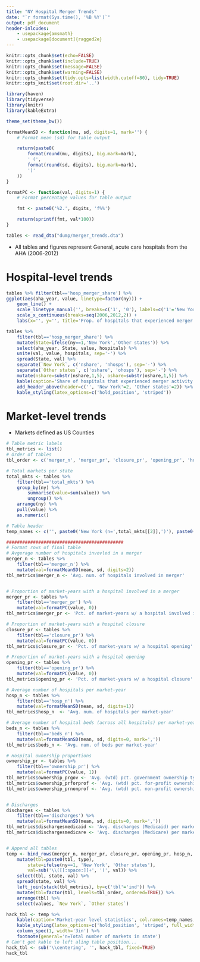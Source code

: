 ```yaml
---
title: "NY Hospital Merger Trends"
date: "`r format(Sys.time(), '%B %Y')`"
output: pdf_document
header-inlcudes:
    - usepackage{amsmath}
    - usepackage[document]{ragged2e}
---
```



```r
knitr::opts_chunk$set(echo=FALSE)
knitr::opts_chunk$set(include=TRUE)
knitr::opts_chunk$set(message=FALSE)
knitr::opts_chunk$set(warning=FALSE)
knitr::opts_chunk$set(tidy.opts=list(width.cutoff=80), tidy=TRUE)
knitr::opts_knit$set(root.dir='..')
```

```r
library(haven)
library(tidyverse)
library(knitr)
library(kableExtra)

theme_set(theme_bw())
```

```r
formatMeanSD <- function(mu, sd, digits=1, mark='') {
    # Format mean (sd) for table output

    return(paste0(
        format(round(mu, digits), big.mark=mark),
        ' (',
        format(round(sd, digits), big.mark=mark),
        ')'
    ))
}

formatPC <- function(val, digits=1) {
    # Format percentage values for table output

    fmt <- paste0('%2.', digits, 'f%%')

    return(sprintf(fmt, val*100))
}
```

```r
tables <- read_dta("dump/merger_trends.dta")
```

- All tables and figures represent General, acute care hospitals from the AHA (2006-2012)


# Hospital-level trends

```r
tables %>% filter(tbl=='hosp_merger_share') %>%
ggplot(aes(aha_year, value, linetype=factor(ny))) +
    geom_line() +
    scale_linetype_manual('', breaks=c('1', '0'), labels=c('1'='New York', '0'='Other states'), values=c('1'=1, '0'=2)) +
    scale_x_continuous(breaks=seq(2006,2012,2)) +
    labs(x='', y='', title='Prop. of hospitals that experienced merger activity')
```

```r
tables %>%
    filter(tbl=='hosp_merger_share') %>%
    mutate(State=ifelse(ny==1,'New York','Other states')) %>%
    select(aha_year, State, value, hospitals) %>%
    unite(val, value, hospitals, sep='-') %>%
    spread(State, val) %>%
    separate(`New York`, c('nshare', 'nhosps'), sep='-') %>%
    separate(`Other states`, c('oshare', 'ohosps'), sep='-') %>%
    mutate(nshare=substr(nshare,1,5), oshare=substr(oshare,1,5)) %>%
    kable(caption='Share of hospitals that experienced merger activity', col.names=c('Year', 'Prop.', 'Hospitals', 'Prop.', 'Hospitals'), align='lcccc', format='latex', booktabs=TRUE) %>%
    add_header_above(header=c('', 'New York'=2, 'Other states'=2)) %>%
    kable_styling(latex_options=c('hold_position', 'striped'))
```


# Market-level trends

- Markets defined as US Counties  

```r
# Table metric labels
tbl_metrics <- list()
# Order of tables
tbl_order <- c('merger_n', 'merger_pr', 'closure_pr', 'opening_pr', 'hosp_n', 'beds_n', 'ownership_prforprof', 'ownership_prnonprof', 'ownership_prgov', 'dischargesmedicaid', 'dischargesmedicare')

# Total markets per state
total_mkts <- tables %>%
    filter(tbl=='total_mkts') %>%
    group_by(ny) %>%
        summarise(value=sum(value)) %>%
        ungroup() %>%
    arrange(ny) %>%
    pull(value) %>%
    as.numeric()

# Table header
temp_names <- c('', paste0('New York (n=',total_mkts[[2]],')'), paste0('Other states (n=',total_mkts[[1]],')'))

############################################
# Format rows of final table
# Avgerage number of hospitals invovled in a merger
merger_n <- tables %>%
    filter(tbl=='merger_n') %>%
    mutate(val=formatMeanSD(mean, sd, digits=2))
tbl_metrics$merger_n <- 'Avg. num. of hospitals involved in merger'


# Proportion of market-years with a hospital involved in a merger
merger_pr <- tables %>%
    filter(tbl=='merger_pr') %>%
    mutate(val=formatPC(value, 0))
tbl_metrics$merger_pr <- 'Pct. of market-years w/ a hospital involved in merger'

# Proportion of market-years with a hospital closure
closure_pr <- tables %>%
    filter(tbl=='closure_pr') %>%
    mutate(val=formatPC(value, 0))
tbl_metrics$closure_pr <- 'Pct. of market-years w/ a hospital opening'

# Proportion of market-years with a hospital opening
opening_pr <- tables %>%
    filter(tbl=='opening_pr') %>%
    mutate(val=formatPC(value, 0))
tbl_metrics$opening_pr <- 'Pct. of market-years w/ a hospital closure'

# Average number of hospitals per market-year
hosp_n <- tables %>%
    filter(tbl=='hosp_n') %>%
    mutate(val=formatMeanSD(mean, sd, digits=1))
tbl_metrics$hosp_n  <- 'Avg. num. of hospitals per market-year'

# Average number of hospital beds (across all hospitals) per market-year
beds_n <- tables %>%
    filter(tbl=='beds_n') %>%
    mutate(val=formatMeanSD(mean, sd, digits=0, mark=','))
tbl_metrics$beds_n <- 'Avg. num. of beds per market-year'

# Hospital ownership proportions
ownership_pr <- tables %>%
    filter(tbl=='ownership_pr') %>%
    mutate(val=formatPC(value, 1))
tbl_metrics$ownership_prgov <- 'Avg. (wtd) pct. government ownership type per market-year'
tbl_metrics$ownership_prforprof <- 'Avg. (wtd) pct. for-profit ownership type per market-year'
tbl_metrics$ownership_prnonprof <- 'Avg. (wtd) pct. non-profit ownership type per market-year'


# Discharges
discharges <- tables %>%
    filter(tbl=='discharges') %>%
    mutate(val=formatMeanSD(mean, sd, digits=0, mark=','))
tbl_metrics$dischargesmedicaid <- 'Avg. discharges (Medicaid) per market-year'
tbl_metrics$dischargesmedicare <- 'Avg. discharges (Medicare) per market-year'


# Append all tables
temp <- bind_rows(merger_n, merger_pr, closure_pr, opening_pr, hosp_n, beds_n, ownership_pr, discharges) %>%
    mutate(tbl=paste0(tbl, type),
        state=ifelse(ny==1, 'New York', 'Other states'),
        val=sub('\\([[:space:]]+', '(', val)) %>%
    select(tbl, state, val) %>%
    spread(state, val) %>%
    left_join(stack(tbl_metrics), by=c('tbl'='ind')) %>%
    mutate(tbl=factor(tbl, levels=tbl_order, ordered=TRUE)) %>%
    arrange(tbl) %>%
    select(values, `New York`, `Other states`)

```

```r
hack_tbl <- temp %>%
    kable(caption='Market-year level statistics', col.names=temp_names, align='lcc', format='latex', booktabs=TRUE) %>%
    kable_styling(latex_options=c('hold_position', 'striped', full_width=T)) %>%
    column_spec(1, width='3in') %>%
    footnote(general='n=Total number of markets in state')
# Can't get kable to left aling table position...
hack_tbl <- sub('\\centering', '', hack_tbl, fixed=TRUE)
hack_tbl
```
